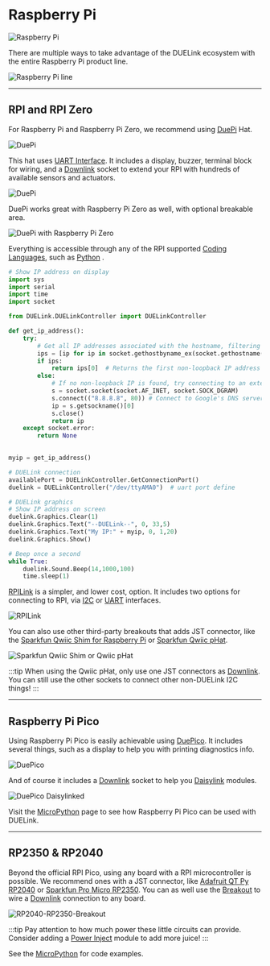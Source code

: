 
# Raspberry Pi

![Raspberry Pi](pathname:///img/raspberrypi-logo.png)

There are multiple ways to take advantage of the DUELink ecosystem with the entire Raspberry Pi product line.

![Raspberry Pi line](pathname:///img/raspberrypi-line.png)

---

## RPI and RPI Zero

For Raspberry Pi and Raspberry Pi Zero, we recommend using [DuePi](../products/adduepi-b) Hat.

![DuePi](pathname:///img/catalog/adduepi-b-1.png)

This hat uses [UART Interface](../interface/uart). It includes a display, buzzer, terminal block for wiring, and a [Downlink](../interface/downlink) socket to extend your RPI with hundreds of available sensors and actuators.

![DuePi](pathname:///img/duepi-daisylinked.png)

DuePi works great with Raspberry Pi Zero as well, with optional breakable area.

![DuePi with Raspberry Pi Zero](pathname:///img/duepi-zero.png)


Everything is accessible through any of the RPI supported [Coding Languages](../language/intro), such as [Python](../language/python) .

```python
# Show IP address on display
import sys
import serial
import time
import socket

from DUELink.DUELinkController import DUELinkController

def get_ip_address():
    try:
        # Get all IP addresses associated with the hostname, filtering out 127.0.0.1
        ips = [ip for ip in socket.gethostbyname_ex(socket.gethostname())[2] if not ip.startswith("127.")]
        if ips:
            return ips[0]  # Returns the first non-loopback IP address found
        else:
            # If no non-loopback IP is found, try connecting to an external server to determine the IP used
            s = socket.socket(socket.AF_INET, socket.SOCK_DGRAM)
            s.connect(("8.8.8.8", 80)) # Connect to Google's DNS server (doesn't send data, just sets up connection)
            ip = s.getsockname()[0]
            s.close()
            return ip
    except socket.error:
        return None
    

myip = get_ip_address()

# DUELink connection
availablePort = DUELinkController.GetConnectionPort()
duelink = DUELinkController("/dev/ttyAMA0")  # uart port define

# DUELink graphics
# Show IP address on screen
duelink.Graphics.Clear(1)
duelink.Graphics.Text("--DUELink--", 0, 33,5)
duelink.Graphics.Text("My IP:" + myip, 0, 1,20)
duelink.Graphics.Show()

# Beep once a second
while True:
    duelink.Sound.Beep(14,1000,100)
    time.sleep(1)
```

[RPILink](../products/adrpilink-a) is a simpler, and lower cost, option. It includes two options for connecting to RPI, via [I2C](../interface/i2c) or [UART](../interface/uart) interfaces.

![RPILink](pathname:///img/catalog/adrpilink-a-1.png)

You can also use other third-party breakouts that adds JST connector, like the [Sparkfun Qwiic Shim for Raspberry Pi](https://www.sparkfun.com/sparkfun-qwiic-shim-for-raspberry-pi.html) or [Sparkfun Qwiic pHat](https://www.sparkfun.com/sparkfun-qwiic-phat-v2-0-for-raspberry-pi.html).

![Sparkfun Qwiic Shim or Qwiic pHat](pathname:///img/qwiic-shim-phat.png)

:::tip
When using the Qwiic pHat, only use one JST connectors as [Downlink](../interface/downlink). You can still use the other sockets to connect other non-DUELink I2C things!
:::

---

## Raspberry Pi Pico

Using Raspberry Pi Pico is easily achievable using [DuePico](../products/adduepico-b). It includes several things, such as a display to help you with printing diagnostics info.

![DuePico](pathname:///img/catalog/adduepico-b-1.png)

And of course it includes a [Downlink](../interface/downlink) socket to help you [Daisylink](../engine/daisylink) modules.

![DuePico Daisylinked](pathname:///img/duepico-daisylinked.png)

Visit the [MicroPython](../language/micropython) page to see how Raspberry Pi Pico can be used with DUELink.

---

## RP2350 & RP2040

Beyond the official RPI Pico, using any board with a RPI microcontroller is possible. We recommend ones with a JST connector, like [Adafruit QT Py RP2040](https://www.adafruit.com/product/4900) or [Sparkfun Pro Micro RP2350](https://www.sparkfun.com/sparkfun-pro-micro-rp2350.html). You can as well use the [Breakout](../products/adbreakout-a) to wire a [Downlink](../interface/downlink) connection to any board.

![RP2040-RP2350-Breakout](pathname:///img/rp2040-rp2350-breakout.png)

:::tip
Pay attention to how much power these little circuits can provide. Consider adding a [Power Inject](../products/adpwrinj-a) module to add more juice!
:::

See the [MicroPython](../language/micropython) for code examples.
